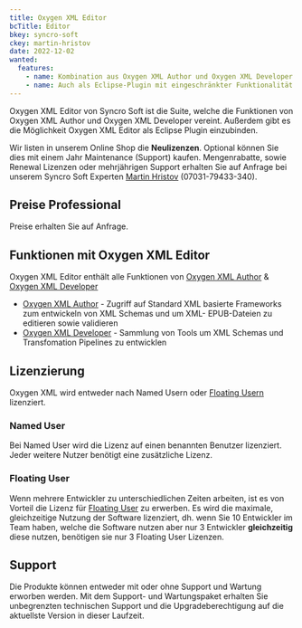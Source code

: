 ```yaml
---
title: Oxygen XML Editor
bcTitle: Editor
bkey: syncro-soft
ckey: martin-hristov
date: 2022-12-02
wanted:
  features:
    - name: Kombination aus Oxygen XML Author und Oxygen XML Developer
    - name: Auch als Eclipse-Plugin mit eingeschränkter Funktionalität verwendbar
---
```




<Intro>

Oxygen XML Editor von Syncro Soft ist die Suite, welche die Funktionen von Oxygen XML Author und Oxygen XML Developer vereint. Außerdem gibt es die Möglichkeit Oxygen XML Editor als Eclipse Plugin einzubinden.



</Intro>

<TOC />



<Info>

Wir listen in unserem Online Shop die **Neulizenzen**. Optional können Sie dies mit einem Jahr Maintenance (Support) kaufen. Mengenrabatte, sowie Renewal Lizenzen oder mehrjährigen Support erhalten Sie auf Anfrage bei unserem Syncro Soft Experten [Martin Hristov](mailto:martin.hristov@software-express.de/) (07031-79433-340).


</Info>


## Preise Professional

<Info>

Preise erhalten Sie auf Anfrage.

</Info>



## Funktionen mit Oxygen XML Editor

Oxygen XML Editor enthält alle Funktionen von [Oxygen XML Author](/hersteller/syncro-soft/oxygenxml-author/) & [Oxygen XML Developer](/hersteller/syncro-soft/oxygenxml-developer/)


- [Oxygen XML Author](/hersteller/syncro-soft/oxygenxml-author/) - Zugriff auf Standard XML basierte Frameworks zum entwickeln von XML Schemas und um XML- EPUB-Dateien zu editieren sowie validieren
- [Oxygen XML Developer](/hersteller/syncro-soft/oxygenxml-developer/) - Sammlung von Tools um XML Schemas und Transfomation Pipelines zu entwicklen




## Lizenzierung

Oxygen XML wird entweder nach Named Usern oder [Floating Usern](/glossar/floating-user/) lizenziert.



### Named User

Bei Named User wird die Lizenz auf einen benannten Benutzer lizenziert. Jeder weitere Nutzer benötigt eine zusätzliche Lizenz.



### Floating User

Wenn mehrere Entwickler zu unterschiedlichen Zeiten arbeiten, ist es von Vorteil die Lizenz für [Floating User](/glossar/floating-user/) zu erwerben. Es wird die maximale, gleichzeitige Nutzung der Software lizenziert, dh. wenn Sie 10 Entwickler im Team haben, welche die Software nutzen aber nur 3 Entwickler **gleichzeitig** diese nutzen, benötigen sie nur 3 Floating User Lizenzen.

## Support

Die Produkte können entweder mit oder ohne Support und Wartung erworben werden. Mit dem Support- und Wartungspaket erhalten Sie unbegrenzten technischen Support und die Upgradeberechtigung auf die aktuellste Version in dieser Laufzeit.
